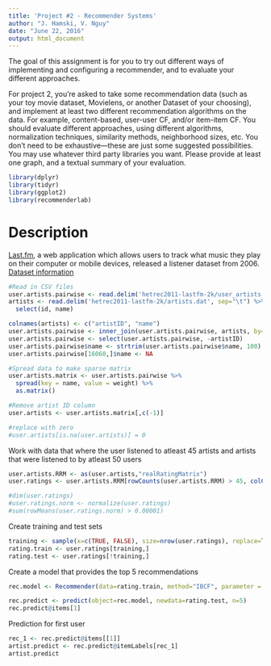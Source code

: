 ```yaml
---
title: 'Project #2 - Recommender Systems'
author: "J. Hamski, V. Nguy"
date: "June 22, 2016"
output: html_document
---
```


The goal of this assignment is for you to try out different ways of implementing and configuring a recommender, and to evaluate your different approaches.

For project 2, you’re asked to take some recommendation data (such as your toy movie dataset, Movielens, or another Dataset of your choosing), and implement at least two different recommendation algorithms on the data.  For example, content-based, user-user CF, and/or item-item CF.  You should evaluate different approaches, using different algorithms, normalization techniques, similarity methods, neighborhood sizes, etc.  You don’t need to be exhaustive—these are just some suggested possibilities.  You may use whatever third party libraries you want.  Please provide at least one graph, and a textual summary of your evaluation.


```r
library(dplyr)
library(tidyr)
library(ggplot2)
library(recommenderlab)
```

# Description
[Last.fm](http://www.lastfm.com), a web application which allows users to track what music they play on their computer or mobile devices, released a listener dataset from 2006. [Dataset information](http://files.grouplens.org/datasets/hetrec2011/hetrec2011-lastfm-readme.txt)


```r
#Read in CSV files
user.artists.pairwise <- read.delim('hetrec2011-lastfm-2k/user_artists.dat', sep="\t")
artists <- read.delim('hetrec2011-lastfm-2k/artists.dat', sep="\t") %>%
  select(id, name)
```

```r
colnames(artists) <- c("artistID", "name")
user.artists.pairwise <- inner_join(user.artists.pairwise, artists, by="artistID")
user.artists.pairwise <- select(user.artists.pairwise, -artistID)
user.artists.pairwise$name <- strtrim(user.artists.pairwise$name, 100)
user.artists.pairwise[16060,]$name <- NA

#Spread data to make sparse matrix
user.artists.matrix <- user.artists.pairwise %>%
  spread(key = name, value = weight) %>%
  as.matrix()

#Remove artist ID column
user.artists <- user.artists.matrix[,c(-1)]

#replace with zero
#user.artists[is.na(user.artists)] = 0
```


Work with data that where the user listened to atleast 45 artists and artists that were listened to by atleast 50 users
```r
user.artists.RRM <- as(user.artists,"realRatingMatrix")
user.ratings <- user.artists.RRM[rowCounts(user.artists.RRM) > 45, colCounts(user.artists.RRM) > 50]

#dim(user.ratings)
#user.ratings.norm <- normalize(user.ratings)
#sum(rowMeans(user.ratings.norm) > 0.00001)
```

Create training and test sets
```r
training <- sample(x=c(TRUE, FALSE), size=nrow(user.ratings), replace=TRUE, prob=(c(0.85,0.15)))
rating.train <- user.ratings[training,]
rating.test <- user.ratings[!training,]
```

Create a model that provides the top 5 recommendations
```r
rec.model <- Recommender(data=rating.train, method="IBCF", parameter = list(k=5))
```

```r
rec.predict <- predict(object=rec.model, newdata=rating.test, n=5)
rec.predict@items[1]
```

Prediction for first user
```r
rec_1 <- rec.predict@items[[1]]
artist.predict <- rec.predict@itemLabels[rec_1]
artist.predict
```